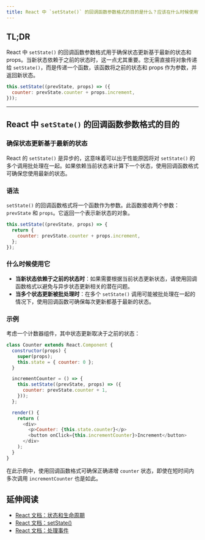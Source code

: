 ```yaml
---
title: React 中 `setState()` 的回调函数参数格式的目的是什么？应该在什么时候使用它？
---
```


## TL;DR

React 中 `setState()` 的回调函数参数格式用于确保状态更新基于最新的状态和 props。当新状态依赖于之前的状态时，这一点尤其重要。您无需直接将对象传递给 `setState()`，而是传递一个函数，该函数将之前的状态和 props 作为参数，并返回新状态。

```javascript
this.setState((prevState, props) => ({
  counter: prevState.counter + props.increment,
}));
```

***

## React 中 `setState()` 的回调函数参数格式的目的

### 确保状态更新基于最新的状态

React 的 `setState()` 是异步的，这意味着可以出于性能原因将对 `setState()` 的多个调用批处理在一起。如果依赖当前状态来计算下一个状态，使用回调函数格式可确保您使用最新的状态。

### 语法

`setState()` 的回调函数格式将一个函数作为参数。此函数接收两个参数：`prevState` 和 `props`。它返回一个表示新状态的对象。

```javascript
this.setState((prevState, props) => {
  return {
    counter: prevState.counter + props.increment,
  };
});
```

### 什么时候使用它

* **当新状态依赖于之前的状态时**：如果需要根据当前状态更新状态，请使用回调函数格式以避免与异步状态更新相关的潜在问题。
* **当多个状态更新被批处理时**：在多个 `setState()` 调用可能被批处理在一起的情况下，使用回调函数可确保每次更新都基于最新的状态。

### 示例

考虑一个计数器组件，其中状态更新取决于之前的状态：

```javascript
class Counter extends React.Component {
  constructor(props) {
    super(props);
    this.state = { counter: 0 };
  }

  incrementCounter = () => {
    this.setState((prevState, props) => ({
      counter: prevState.counter + 1,
    }));
  };

  render() {
    return (
      <div>
        <p>Counter: {this.state.counter}</p>
        <button onClick={this.incrementCounter}>Increment</button>
      </div>
    );
  }
}
```

在此示例中，使用回调函数格式可确保正确递增 `counter` 状态，即使在短时间内多次调用 `incrementCounter` 也是如此。

## 延伸阅读

* [React 文档：状态和生命周期](https://reactjs.org/docs/state-and-lifecycle.html)
* [React 文档：setState()](https://reactjs.org/docs/react-component.html#setstate)
* [React 文档：处理事件](https://reactjs.org/docs/handling-events.html)
